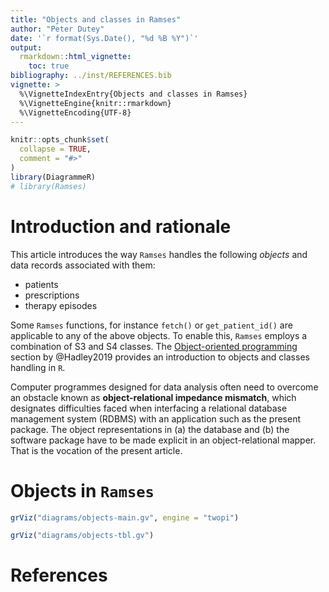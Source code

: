 ```yaml
---
title: "Objects and classes in Ramses"
author: "Peter Dutey"
date: '`r format(Sys.Date(), "%d %B %Y")`'
output: 
  rmarkdown::html_vignette:
    toc: true 
bibliography: ../inst/REFERENCES.bib
vignette: >
  %\VignetteIndexEntry{Objects and classes in Ramses}
  %\VignetteEngine{knitr::rmarkdown}
  %\VignetteEncoding{UTF-8}
---
```


```r
knitr::opts_chunk$set(
  collapse = TRUE,
  comment = "#>"
)
library(DiagrammeR)
# library(Ramses)
```

# Introduction and rationale

This article introduces the way `Ramses` handles the following *objects* and data records associated with them:

- patients
- prescriptions
- therapy episodes

Some `Ramses` functions, for instance `fetch()` or `get_patient_id()` are applicable to any of the above objects. To enable this, `Ramses` employs a combination of S3 and S4 classes. The [Object-oriented programming](https://adv-r.hadley.nz/oo.html) section by @Hadley2019 provides an introduction to objects and classes handling in `R`.

Computer programmes designed for data analysis often need to overcome an obstacle known as **object-relational impedance mismatch**, which designates difficulties faced when interfacing a relational database management system (RDBMS) with an application such as the present package. The object representations in (a) the database and  (b) the software package have to be made explicit in an object-relational mapper. That is the vocation of the present article.


# Objects in `Ramses`


```r
grViz("diagrams/objects-main.gv", engine = "twopi")
```



```r
grViz("diagrams/objects-tbl.gv")
```


# References


